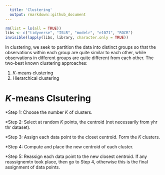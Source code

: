```yaml
---
  title: 'Clustering'
  output: rmarkdown::github_document
---
```


  ```r
rm(list = ls(all = TRUE))
libs <- c("tidyverse", "ISLR", "modelr", "e1071", "ROCR")
invisible(lapply(libs, library, character.only = TRUE))
```

In clustering, we seek to partition the data into distinct groups so that the observations within each group are quite similar to each other, while observations in different groups are quite different from each other. The two-best known clustering approaches:

1. $K$-means clustering
2. Hierarchical clustering

# $K$-means Clsutering

*Step 1: Choose the number $K$ of clusters.

*Step 2: Select at random $K$ points, the centroid (not necessarily from yhr thr dataset).

*Step 3: Assign each data point to the closet centroid. Form the $K$ clusters.

*Step 4: Compute and place the new centroid of each cluster.

*Step 5: Reassign each data point to the new closest centroid. If any reassignemtn took place, then go to Step 4, otherwise this is the final assignment of data points.


